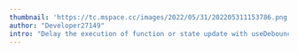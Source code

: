 ```yaml
---
thumbnail: 'https://tc.mspace.cc/images/2022/05/31/202205311153786.png'
author: "Developer27149"
intro: "Delay the execution of function or state update with useDebounce."
---
```




<Title title="Description" />

The useDebounce hook is useful for delaying the execution of functions or state updates until a specified time period has passed without any further changes to the input value.
This is especially useful in scenarios such as handling user input or triggering network requests, where it effectively reduces unnecessary computations and ensures that resource-intensive operations are only performed after a pause in the input activity.

<Title title="Parameters" />

| Name | Type | Description |
| ---- | ---- | ----------- |
| value | any | The input value to be debounced. |
| delay | number | The time period (in milliseconds) to wait before executing the function or updating the state. |
| delay | number | The time period (in milliseconds) to wait before executing the function or updating the state. |
| delay | number | The time period (in milliseconds) to wait before executing the function or updating the state. |




<Title title="Show me the code" />

```jsx
import Copy from "~icons/mdi/content-copy";
import LineMdCheckAll from "~icons/line-md/check-all";
import React from "react";

export interface CopyIconProps {
  copyString?: string;
  holdTime?: number;
}

export default function CopyIcon({
  copyString,
  holdTime = 1000 * 2,
}: CopyIconProps) {
  const [copied, setCopied] = React.useState(false);
  const onClickHandler = async () => {
    if (copied) return;
    try {
      setCopied(true);
      // await navigator.clipboard.writeText(copyString || "");
      const el = document.createElement("textarea");
      el.style.position = "absolute";
      el.style.left = "-9999px";
      el.style.top = "0";
      el.name = "temp-copy-textarea";
      el.value = copyString || "";
      document.body.appendChild(el);
      el.select();
      // @ts-ignore
      document.execCommand("copy");
      el.remove();
    } catch (error) {
      console.log("Error copying to clipboard", error);
    } finally {
      setTimeout(() => {
        setCopied(false);
      }, holdTime);
    }
  };
  return (
    <button onClick={onClickHandler}>
      {copied ? <LineMdCheckAll className="text-green-300" /> : <Copy />}
    </button>
  );
}
```